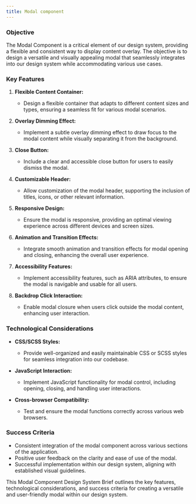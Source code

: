 ```yaml
---
title: Modal component
---
```


### Objective

The Modal Component is a critical element of our design system, providing a flexible and consistent way to display content overlay. The objective is to design a versatile and visually appealing modal that seamlessly integrates into our design system while accommodating various use cases.

### Key Features

1. **Flexible Content Container:**

   - Design a flexible container that adapts to different content sizes and types, ensuring a seamless fit for various modal scenarios.

2. **Overlay Dimming Effect:**

   - Implement a subtle overlay dimming effect to draw focus to the modal content while visually separating it from the background.

3. **Close Button:**

   - Include a clear and accessible close button for users to easily dismiss the modal.

4. **Customizable Header:**

   - Allow customization of the modal header, supporting the inclusion of titles, icons, or other relevant information.

5. **Responsive Design:**

   - Ensure the modal is responsive, providing an optimal viewing experience across different devices and screen sizes.

6. **Animation and Transition Effects:**

   - Integrate smooth animation and transition effects for modal opening and closing, enhancing the overall user experience.

7. **Accessibility Features:**

   - Implement accessibility features, such as ARIA attributes, to ensure the modal is navigable and usable for all users.

8. **Backdrop Click Interaction:**
   - Enable modal closure when users click outside the modal content, enhancing user interaction.

### Technological Considerations

- **CSS/SCSS Styles:**

  - Provide well-organized and easily maintainable CSS or SCSS styles for seamless integration into our codebase.

- **JavaScript Interaction:**

  - Implement JavaScript functionality for modal control, including opening, closing, and handling user interactions.

- **Cross-browser Compatibility:**
  - Test and ensure the modal functions correctly across various web browsers.

### Success Criteria

- Consistent integration of the modal component across various sections of the application.
- Positive user feedback on the clarity and ease of use of the modal.
- Successful implementation within our design system, aligning with established visual guidelines.

This Modal Component Design System Brief outlines the key features, technological considerations, and success criteria for creating a versatile and user-friendly modal within our design system.
